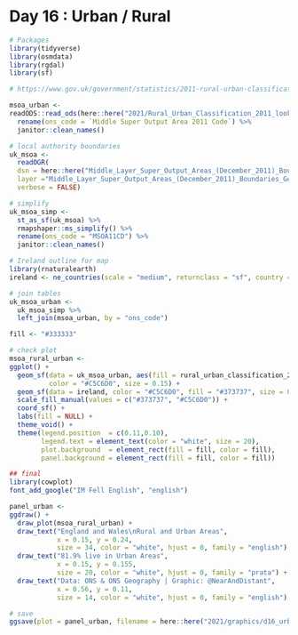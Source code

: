 # Day 16 : Urban / Rural

```r
# Packages
library(tidyverse)
library(osmdata)
library(rgdal)
library(sf)

# https://www.gov.uk/government/statistics/2011-rural-urban-classification-lookup-tables-for-all-geographies

msoa_urban <-
readODS::read_ods(here::here("2021/Rural_Urban_Classification_2011_lookup_tables_for_small_area_geographies.ods"), sheet = "MSOA11", skip = 2) %>%
  rename(ons_code = `Middle Super Output Area 2011 Code`) %>%
  janitor::clean_names()

# local authority boundaries
uk_msoa <- 
  readOGR( 
  dsn = here::here("Middle_Layer_Super_Output_Areas_(December_2011)_Boundaries_Generalised_Clipped_(BGC)_EW_V3-shp"), 
  layer ="Middle_Layer_Super_Output_Areas_(December_2011)_Boundaries_Generalised_Clipped_(BGC)_EW_V3",
  verbose = FALSE)

# simplify
uk_msoa_simp <- 
  st_as_sf(uk_msoa) %>%
  rmapshaper::ms_simplify() %>%
  rename(ons_code = "MSOA11CD") %>%
  janitor::clean_names()

# Ireland outline for map
library(rnaturalearth)
ireland <- ne_countries(scale = "medium", returnclass = "sf", country = "ireland")

# join tables
uk_msoa_urban <-
  uk_msoa_simp %>%
  left_join(msoa_urban, by = "ons_code")

```

```r

fill <- "#333333"

# check plot
msoa_rural_urban <-
ggplot() +
  geom_sf(data = uk_msoa_urban, aes(fill = rural_urban_classification_2011_2_fold),
          color = "#C5C6D0", size = 0.15) +
  geom_sf(data = ireland, color = "#C5C6D0", fill = "#373737", size = 0.15) +
  scale_fill_manual(values = c("#373737", "#C5C6D0")) +
  coord_sf() +
  labs(fill = NULL) +
  theme_void() +
  theme(legend.position  = c(0.11,0.10),
        legend.text = element_text(color = "white", size = 20),
        plot.background  = element_rect(fill = fill, color = fill),
        panel.background = element_rect(fill = fill, color = fill))

## final
library(cowplot)
font_add_google("IM Fell English", "english")

panel_urban <-
ggdraw() +
  draw_plot(msoa_rural_urban) +
  draw_text("England and Wales\nRural and Urban Areas",
            x = 0.15, y = 0.24,
            size = 34, color = "white", hjust = 0, family = "english") +
  draw_text("81.9% live in Urban Areas",
            x = 0.15, y = 0.155,
            size = 20, color = "white", hjust = 0, family = "prata") +
  draw_text("Data: ONS & ONS Geography | Graphic: @NearAndDistant",
            x = 0.56, y = 0.11,
            size = 14, color = "white", hjust = 0, family = "english")  

# save
ggsave(plot = panel_urban, filename = here::here("2021/graphics/d16_urban.jpeg"), dpi = 360, height = 10, width = 15.75)

```
